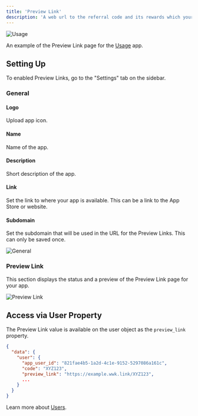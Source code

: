```yaml
---
title: 'Preview Link'
description: 'A web url to the referral code and its rewards which your app users can share to invite new users.'
---
```


![Usage](/images/preview-link-usage.png)

An example of the Preview Link page for the [Usage](https://usage.pro) app.

## Setting Up

To enabled Preview Links, go to the "Settings" tab on the sidebar.

### General

#### Logo

Upload app icon.

#### Name

Name of the app.

#### Description

Short description of the app. 

#### Link

Set the link to where your app is available. This can be a link to the App Store or website.

#### Subdomain

Set the subdomain that will be used in the URL for the Preview Links. This can only be saved once.

![General](/images/preview-link-1.png)

### Preview Link

This section displays the status and a preview of the Preview Link page for your app.

![Preview Link](/images/preview-link-2.png)

## Access via User Property
The Preview Link value is available on the user object as the `preview_link` property.

```json
{
  "data": {
    "user": {
      "app_user_id": "821fae4b5-1a2d-4c1e-9152-5297086a161c",
      "code": "XYZ123",
      "preview_link": "https://example.wwk.link/XYZ123",
      ...
    }
  }
}
```

Learn more about [Users](/referral/users). 
